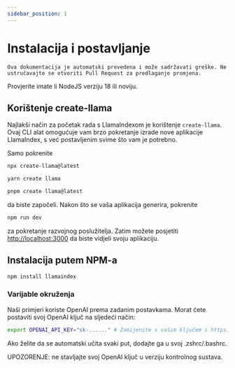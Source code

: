 ```yaml
---
sidebar_position: 1
---
```



# Instalacija i postavljanje

```Ova dokumentacija je automatski prevedena i može sadržavati greške. Ne ustručavajte se otvoriti Pull Request za predlaganje promjena.```


Provjerite imate li NodeJS verziju 18 ili noviju.


## Korištenje create-llama

Najlakši način za početak rada s LlamaIndexom je korištenje `create-llama`. Ovaj CLI alat omogućuje vam brzo pokretanje izrade nove aplikacije LlamaIndex, s već postavljenim svime što vam je potrebno.

Samo pokrenite

<Tabs>
<TabItem value="1" label="npm" default>

```bash
npx create-llama@latest
```

</TabItem>
<TabItem value="2" label="Yarn">

```bash
yarn create llama
```

</TabItem>
<TabItem value="3" label="pnpm">

```bash
pnpm create llama@latest
```

</TabItem>
</Tabs>

da biste započeli. Nakon što se vaša aplikacija generira, pokrenite

```bash npm2yarn
npm run dev
```

za pokretanje razvojnog poslužitelja. Zatim možete posjetiti [http://localhost:3000](http://localhost:3000) da biste vidjeli svoju aplikaciju.
## Instalacija putem NPM-a

```bash npm2yarn
npm install llamaindex
```


### Varijable okruženja

Naši primjeri koriste OpenAI prema zadanim postavkama. Morat ćete postaviti svoj OpenAI ključ na sljedeći način:

```bash
export OPENAI_API_KEY="sk-......" # Zamijenite s vašim ključem s https://platform.openai.com/account/api-keys
```

Ako želite da se automatski učita svaki put, dodajte ga u svoj .zshrc/.bashrc.

UPOZORENJE: ne stavljajte svoj OpenAI ključ u verziju kontrolnog sustava.
